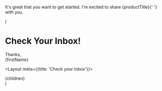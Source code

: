 
  <p>
    It's great that you want to get started. I'm excited to share {productTitle}{' '}
    with you.
  </p>
)

# Check Your Inbox!

<Message />

<div className="italic">
  Thanks,
  <br />
  {firstName}
</div>


  <Layout meta={{title: 'Check your inbox'}}>
    <div className="prose dark:prose-dark prose-lg mx-auto py-24">
      {children}
    </div>
  </Layout>
)
